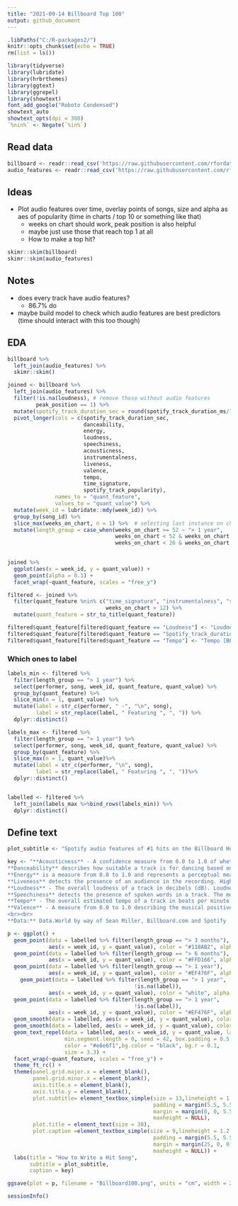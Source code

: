 ```yaml
---
title: "2021-09-14 Billboard Top 100"
output: github_document
---
```


```r
.libPaths("C:/R-packages2/")
knitr::opts_chunk$set(echo = TRUE)
rm(list = ls())
```

```r
library(tidyverse)
library(lubridate)
library(hrbrthemes)
library(ggtext)
library(ggrepel)
library(showtext)
font_add_google("Roboto Condensed")
showtext_auto
showtext_opts(dpi = 300)
`%nin%` <- Negate(`%in%`)
```

## Read data 

```r
billboard <- readr::read_csv('https://raw.githubusercontent.com/rfordatascience/tidytuesday/master/data/2021/2021-09-14/billboard.csv')
audio_features <- readr::read_csv('https://raw.githubusercontent.com/rfordatascience/tidytuesday/master/data/2021/2021-09-14/audio_features.csv')
```







## Ideas 

* Plot audio features over time, overlay points of songs, size and alpha as aes of popularity (time in charts / top 10 or something like that)
  * weeks on chart should work, peak position is also helpful
  * maybe just use those that reach top 1 at all
  * How to make a top hit?
  

```r
skimr::skim(billboard)
skimr::skim(audio_features)
```
## Notes

* does every track have audio features? 
  * 86.7% do
* maybe build model to check which audio features are best predictors (time should interact with this too though)

## EDA

```r
billboard %>% 
  left_join(audio_features) %>% 
  skimr::skim()
```

```r
joined <- billboard %>% 
  left_join(audio_features) %>% 
  filter(!is.na(loudness), # remove those without audio features
         peak_position == 1) %>% 
  mutate(spotify_track_duration_sec = round(spotify_track_duration_ms/1000)) %>% 
  pivot_longer(cols = c(spotify_track_duration_sec, 
                        danceability, 
                        energy, 
                        loudness, 
                        speechiness, 
                        acousticness, 
                        instrumentalness, 
                        liveness, 
                        valence, 
                        tempo, 
                        time_signature, 
                        spotify_track_popularity), 
               names_to = "quant_feature", 
               values_to = "quant_value") %>% 
  mutate(week_id = lubridate::mdy(week_id)) %>% 
  group_by(song_id) %>% 
  slice_max(weeks_on_chart, n = 1) %>%  # selecting last instance on charts
  mutate(length_group = case_when(weeks_on_chart >= 52 ~ "> 1 year",
                                  weeks_on_chart < 52 & weeks_on_chart >= 26 ~ "> 6 months",
                                  weeks_on_chart < 26 & weeks_on_chart >= 12 ~ "> 3 months"))
  
```
```r
joined %>% 
  ggplot(aes(x = week_id, y = quant_value)) +
  geom_point(alpha = 0.1) +
  facet_wrap(~quant_feature, scales = "free_y")
```

```r
filtered <- joined %>% 
  filter(quant_feature %nin% c("time_signature", "instrumentalness", "spotify_track_popularity"),
                               weeks_on_chart > 12) %>% 
  mutate(quant_feature = str_to_title(quant_feature))

filtered$quant_feature[filtered$quant_feature == "Loudness"] <- "Loudness [db]"
filtered$quant_feature[filtered$quant_feature == "Spotify_track_duration_sec"] <- "Duration [sec]"
filtered$quant_feature[filtered$quant_feature == "Tempo"] <- "Tempo [BPM]"
```




### Which ones to label 

```r
labels_min <- filtered %>%
  filter(length_group == "> 1 year") %>%
  select(performer, song, week_id, quant_feature, quant_value) %>%
  group_by(quant_feature) %>%
  slice_min(n = 1, quant_value) %>%
  mutate(label = str_c(performer, " -", "\n", song),
         label = str_replace(label, " Featuring ", ", ")) %>%
  dplyr::distinct()

labels_max <- filtered %>%
  filter(length_group == "> 1 year") %>%
  select(performer, song, week_id, quant_feature, quant_value) %>%
  group_by(quant_feature) %>%
  slice_max(n = 1, quant_value)%>%
  mutate(label = str_c(performer, "\n", song),
         label = str_replace(label, " Featuring ", ", "))%>%
  dplyr::distinct()


labelled <- filtered %>%  
  left_join(labels_max %>%bind_rows(labels_min)) %>% 
  dplyr::distinct()
```

## Define text

```r
plot_subtitle <- "Spotify audio features of #1 hits on the Billboard Hot 100 from 1960 to 2020. The Billboard Hot 100 is the music industry standard record chart in the United States for songs. Chart rankings are based on sales (physical and digital), radio play, and online streaming in the United States. The graphic shows the audio features of all #1 hits that remained in the Hot 100 for <span style = 'color: #118AB2;'>more than three months,</span> <span style = 'color: #FFD166;'>more than six months,</span> or <span style = 'color: #EF476F;'>more than a year.</span> "
```


```r
key <- "**Acousticness** - A confidence measure from 0.0 to 1.0 of whether the track is acoustic. 1.0 represents high confidence the track is acoustic.<br>
**Danceability** describes how suitable a track is for dancing based on a combination of musical elements including tempo, rhythm stability, beat strength, and overall regularity. A value of 0.0 is least danceable and 1.0 is most danceable.<br>
**Energy** is a measure from 0.0 to 1.0 and represents a perceptual measure of intensity and activity. Typically, energetic tracks feel fast, loud, and noisy. For example, death metal has high energy, while a Bach prelude scores low on the scale. Perceptual features contributing to this attribute include dynamic range, perceived loudness, timbre, onset rate, and general entropy.<br>
**Liveness** detects the presence of an audience in the recording. Higher liveness values represent an increased probability that the track was performed live. A value above 0.8 provides strong likelihood that the track is live.<br>
**Loudness** - The overall loudness of a track in decibels (dB). Loudness values are averaged across the entire track and are useful for comparing relative loudness of tracks. Loudness is the quality of a sound that is the primary psychological correlate of physical strength (amplitude). Values typical range between -60 and 0 db.<br>
**Speechiness** detects the presence of spoken words in a track. The more exclusively speech-like the recording (e.g. talk show, audio book, poetry), the closer to 1.0 the attribute value. Values above 0.66 describe tracks that are probably made entirely of spoken words. Values between 0.33 and 0.66 describe tracks that may contain both music and speech, either in sections or layered, including such cases as rap music. Values below 0.33 most likely represent music and other non-speech-like tracks.<br>
**Tempo** - The overall estimated tempo of a track in beats per minute (BPM). In musical terminology, tempo is the speed or pace of a given piece and derives directly from the average beat duration.<br>
**Valence** - A measure from 0.0 to 1.0 describing the musical positiveness conveyed by a track. Tracks with high valence sound more positive (e.g. happy, cheerful, euphoric), while tracks with low valence sound more negative (e.g. sad, depressed, angry).
<br><br>
**Data:** Data.World by way of Sean Miller, Billboard.com and Spotify | **Graphic:** @TannerFlorian"
```


```r
p <- ggplot() +
  geom_point(data = labelled %>% filter(length_group == "> 3 months"), 
             aes(x = week_id, y = quant_value), color = "#118AB2", alpha = 0.3) +
  geom_point(data = labelled %>% filter(length_group == "> 6 months"), 
             aes(x = week_id, y = quant_value), color = "#FFD166", alpha = 0.4) +
  geom_point(data = labelled %>% filter(length_group == "> 1 year"), 
             aes(x = week_id, y = quant_value), color = "#EF476F", alpha = 0.8) +
    geom_point(data = labelled %>% filter(length_group == "> 1 year",
                                        !is.na(label)), 
             aes(x = week_id, y = quant_value), color = "white", alpha = 0.9, size =3) +
  geom_point(data = labelled %>% filter(length_group == "> 1 year",
                                        !is.na(label)), 
             aes(x = week_id, y = quant_value), color = "#EF476F", alpha = 0.9, size =2.5) +
  geom_smooth(data = labelled, aes(x = week_id, y = quant_value), color = "black", size = 1.2, se = FALSE) +
  geom_smooth(data = labelled, aes(x = week_id, y = quant_value), color = "#e6e6f1") +
  geom_text_repel(data = labelled, aes(x = week_id, y = quant_value, label = label),
                  min.segment.length = 0, seed = 42, box.padding = 0.5, 
                  color = "#e6e6f1",bg.color = "black", bg.r = 0.1,
                  size = 3.3) +
  facet_wrap(~quant_feature, scales = "free_y") +
  theme_ft_rc() +
  theme(panel.grid.major.x = element_blank(),
        panel.grid.minor.x = element_blank(),
        axis.title.x = element_blank(),
        axis.title.y = element_blank(),
        plot.subtitle= element_textbox_simple(size = 13,lineheight = 1.3,
                                              padding = margin(5.5, 5.5, 5.5, 5.5),
                                              margin = margin(0, 0, 5.5, 0),
                                              maxheight = NULL),
        plot.title = element_text(size = 30),
        plot.caption =element_textbox_simple(size = 9,lineheight = 1.2,
                                              padding = margin(5.5, 5.5, 5.5, 5.5),
                                              margin = margin(25, 0, 0, 0),
                                              maxheight = NULL)) +
  labs(title = "How to Write a Hit Song",
       subtitle = plot_subtitle,
       caption = key)
```
  

```r
ggsave(plot = p, filename = "Billboard100.png", units = "cm", width = 24, height = 20, dpi = 300, scale = 1.4, type = "cairo")
```


```r
sessionInfo()
```


